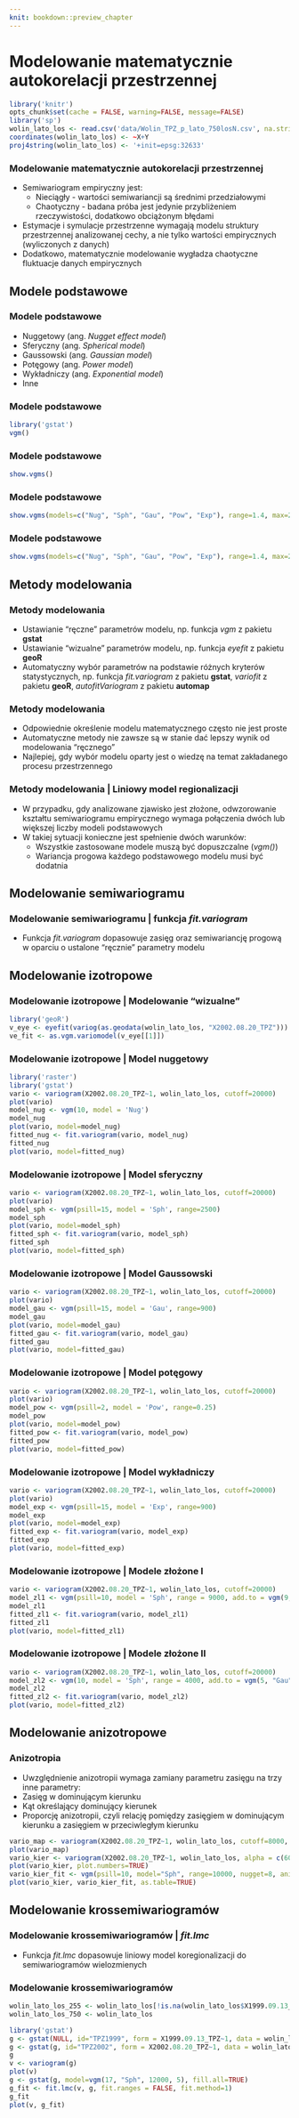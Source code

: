 ```yaml
---
knit: bookdown::preview_chapter
---
```


# Modelowanie matematycznie autokorelacji przestrzennej


```r
library('knitr')
opts_chunk$set(cache = FALSE, warning=FALSE, message=FALSE) 
library('sp')
wolin_lato_los <- read.csv('data/Wolin_TPZ_p_lato_750losN.csv', na.strings=-999.00)
coordinates(wolin_lato_los) <- ~X+Y
proj4string(wolin_lato_los) <- '+init=epsg:32633'
```

### Modelowanie matematycznie autokorelacji przestrzennej
- Semiwariogram empiryczny jest:
    - Nieciągły - wartości semiwariancji są średnimi przedziałowymi
    - Chaotyczny - badana próba jest jedynie przybliżeniem rzeczywistości, dodatkowo obciążonym błędami
- Estymacje i symulacje przestrzenne wymagają modelu struktury przestrzennej analizowanej cechy, a nie tylko wartości empirycznych (wyliczonych z danych)
- Dodatkowo, matematycznie modelowanie wygładza chaotyczne fluktuacje danych empirycznych

## Modele podstawowe 

### Modele podstawowe 
- Nuggetowy (ang. *Nugget effect model*)
- Sferyczny (ang. *Spherical model*)
- Gaussowski (ang. *Gaussian model*)
- Potęgowy (ang. *Power model*)
- Wykładniczy (ang. *Exponential model*)
- Inne

### Modele podstawowe 

```r
library('gstat')
vgm()
```


### Modele podstawowe

```r
show.vgms()
```


### Modele podstawowe

```r
show.vgms(models=c("Nug", "Sph", "Gau", "Pow", "Exp"), range=1.4, max=2.5)
```

### Modele podstawowe

```r
show.vgms(models=c("Nug", "Sph", "Gau", "Pow", "Exp"), range=1.4, max=2.5, as.groups = TRUE)
```

  

## Metody modelowania

### Metody modelowania
- Ustawianie "ręczne" parametrów modelu, np. funkcja *vgm* z pakietu **gstat**
- Ustawianie "wizualne" parametrów modelu, np. funkcja *eyefit* z pakietu **geoR**
- Automatyczny wybór parametrów na podstawie różnych kryterów statystycznych, np. funkcja *fit.variogram* z pakietu **gstat**, *variofit* z pakietu **geoR**, *autofitVariogram* z pakietu **automap**

### Metody modelowania
- Odpowiednie określenie modelu matematycznego często nie jest proste
- Automatyczne metody nie zawsze są w stanie dać lepszy wynik od modelowania "ręcznego"
- Najlepiej, gdy wybór modelu oparty jest o wiedzę na temat zakładanego procesu przestrzennego

### Metody modelowania | Liniowy model regionalizacji
- W przypadku, gdy analizowane zjawisko jest złożone, odwzorowanie kształtu semiwariogramu empirycznego wymaga połączenia dwóch lub większej liczby modeli podstawowych
- W takiej sytuacji konieczne jest spełnienie dwóch warunków:
    - Wszystkie zastosowane modele muszą być dopuszczalne (*vgm()*)
    - Wariancja progowa każdego podstawowego modelu musi być dodatnia

## Modelowanie semiwariogramu
### Modelowanie semiwariogramu | funkcja *fit.variogram*
- Funkcja *fit.variogram* dopasowuje zasięg oraz semiwariancję progową w oparciu o ustalone "ręcznie" parametry modelu


<!--
 Modelowanie semiwariogramu

```r
# vario <- variogram(X2002.08.20_TPZ~1, wolin_lato_los)
# model <- vgm(10, model = 'Sph', range = 4000, add.to = vgm(5, "Gau", 8000, nugget = 5))
# fitted <- fit.variogram(vario, model)
# plot(vario, model=fitted)
```


-->

## Modelowanie izotropowe

### Modelowanie izotropowe | Modelowanie "wizualne"

```r
library('geoR')
v_eye <- eyefit(variog(as.geodata(wolin_lato_los, "X2002.08.20_TPZ")))
ve_fit <- as.vgm.variomodel(v_eye[[1]])
```


### Modelowanie izotropowe | Model nuggetowy

```r
library('raster')
library('gstat')
vario <- variogram(X2002.08.20_TPZ~1, wolin_lato_los, cutoff=20000)
plot(vario)
model_nug <- vgm(10, model = 'Nug')
model_nug
plot(vario, model=model_nug)
fitted_nug <- fit.variogram(vario, model_nug)
fitted_nug
plot(vario, model=fitted_nug)
```


### Modelowanie izotropowe | Model sferyczny

```r
vario <- variogram(X2002.08.20_TPZ~1, wolin_lato_los, cutoff=20000)
plot(vario)
model_sph <- vgm(psill=15, model = 'Sph', range=2500)
model_sph
plot(vario, model=model_sph)
fitted_sph <- fit.variogram(vario, model_sph)
fitted_sph
plot(vario, model=fitted_sph)
```


### Modelowanie izotropowe | Model Gaussowski

```r
vario <- variogram(X2002.08.20_TPZ~1, wolin_lato_los, cutoff=20000)
plot(vario)
model_gau <- vgm(psill=15, model = 'Gau', range=900)
model_gau
plot(vario, model=model_gau)
fitted_gau <- fit.variogram(vario, model_gau)
fitted_gau
plot(vario, model=fitted_gau)
```


### Modelowanie izotropowe | Model potęgowy

```r
vario <- variogram(X2002.08.20_TPZ~1, wolin_lato_los, cutoff=20000)
plot(vario)
model_pow <- vgm(psill=2, model = 'Pow', range=0.25)
model_pow
plot(vario, model=model_pow)
fitted_pow <- fit.variogram(vario, model_pow)
fitted_pow
plot(vario, model=fitted_pow)
```


### Modelowanie izotropowe | Model wykładniczy

```r
vario <- variogram(X2002.08.20_TPZ~1, wolin_lato_los, cutoff=20000)
plot(vario)
model_exp <- vgm(psill=15, model = 'Exp', range=900)
model_exp
plot(vario, model=model_exp)
fitted_exp <- fit.variogram(vario, model_exp)
fitted_exp
plot(vario, model=fitted_exp)
```


### Modelowanie izotropowe | Modele złożone I

```r
vario <- variogram(X2002.08.20_TPZ~1, wolin_lato_los, cutoff=20000)
model_zl1 <- vgm(psill=10, model = 'Sph', range = 9000, add.to = vgm(9, "Nug"))
model_zl1
fitted_zl1 <- fit.variogram(vario, model_zl1)
fitted_zl1
plot(vario, model=fitted_zl1)
```


### Modelowanie izotropowe | Modele złożone II

```r
vario <- variogram(X2002.08.20_TPZ~1, wolin_lato_los, cutoff=20000)
model_zl2 <- vgm(10, model = 'Sph', range = 4000, add.to = vgm(5, "Gau", 8000, nugget = 5))
model_zl2
fitted_zl2 <- fit.variogram(vario, model_zl2)
plot(vario, model=fitted_zl2)
```


## Modelowanie anizotropowe

### Anizotropia
- Uwzględnienie anizotropii wymaga zamiany parametru zasięgu na trzy inne parametry:
- Zasięg w dominującym kierunku
- Kąt określający dominujący kierunek
- Proporcję anizotropii, czyli relację pomiędzy zasięgiem w dominującym kierunku a zasięgiem w przeciwległym kierunku


```r
vario_map <- variogram(X2002.08.20_TPZ~1, wolin_lato_los, cutoff=8000, width=500, map=TRUE)
plot(vario_map)
vario_kier <- variogram(X2002.08.20_TPZ~1, wolin_lato_los, alpha = c(60, 105, 150, 195), cutoff=20000)
plot(vario_kier, plot.numbers=TRUE)
vario_kier_fit <- vgm(psill=10, model="Sph", range=10000, nugget=8, anis = c(60, .25))
plot(vario_kier, vario_kier_fit, as.table=TRUE)
```



## Modelowanie krossemiwariogramów
### Modelowanie krossemiwariogramów | *fit.lmc*
- Funkcja *fit.lmc* dopasowuje liniowy model koregionalizacji do semiwariogramów wielozmienych 

### Modelowanie krossemiwariogramów

```r
wolin_lato_los_255 <- wolin_lato_los[!is.na(wolin_lato_los$X1999.09.13_TPZ), ]
wolin_lato_los_750 <- wolin_lato_los

library('gstat')
g <- gstat(NULL, id="TPZ1999", form = X1999.09.13_TPZ~1, data = wolin_lato_los_255)
g <- gstat(g, id="TPZ2002", form = X2002.08.20_TPZ~1, data = wolin_lato_los_750)
g
v <- variogram(g)
plot(v)
g <- gstat(g, model=vgm(17, "Sph", 12000, 5), fill.all=TRUE)
g_fit <- fit.lmc(v, g, fit.ranges = FALSE, fit.method=1)
g_fit
plot(v, g_fit)
```


<!--

```r
vgm_map <- variogram(g, cutoff=10000, width=500, map=TRUE)
plot(vgm_map, threshold=30)
```

-->

